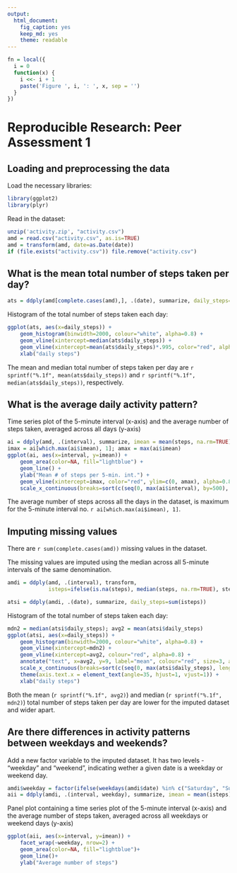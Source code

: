 ```yaml
---
output:
  html_document:
    fig_caption: yes
    keep_md: yes
    theme: readable
---
```



```r
fn = local({
  i = 0
  function(x) {
    i <<- i + 1
    paste('Figure ', i, ': ', x, sep = '')
  }
})
```

# Reproducible Research: Peer Assessment 1

## Loading and preprocessing the data
Load the necessary libraries:
```r
library(ggplot2)
library(plyr)
```

Read in the dataset:
```r
unzip('activity.zip', "activity.csv")
amd = read.csv("activity.csv", as.is=TRUE)
amd = transform(amd, date=as.Date(date))
if (file.exists("activity.csv")) file.remove("activity.csv")
```


## What is the mean total number of steps taken per day?

```r
ats = ddply(amd[complete.cases(amd),], .(date), summarize, daily_steps=sum(steps))
```

Histogram of the total number of steps taken each day:

```r
ggplot(ats, aes(x=daily_steps)) + 
    geom_histogram(binwidth=2000, colour="white", alpha=0.8) +
    geom_vline(xintercept=median(ats$daily_steps)) + 
    geom_vline(xintercept=mean(ats$daily_steps)*.995, color="red", alpha=.8) + # avoid overplotting
    xlab("daily steps")
```

The mean and median total number of steps taken per day are
`r sprintf("%.1f", mean(ats$daily_steps))` and 
`r sprintf("%.1f", median(ats$daily_steps))`, respectively.

## What is the average daily activity pattern?

Time series plot of the 5-minute interval (x-axis) and
the average number of steps taken, averaged across all days (y-axis)

```r
ai = ddply(amd, .(interval), summarize, imean = mean(steps, na.rm=TRUE))
imax = ai[which.max(ai$imean), 1]; amax = max(ai$imean)
ggplot(ai, aes(x=interval, y=imean)) + 
    geom_area(color=NA, fill="lightblue") + 
    geom_line() + 
    ylab("Mean # of steps per 5-min. int.") + 
    geom_vline(xintercept=imax, color="red", ylim=c(0, amax), alpha=0.8) +
    scale_x_continuous(breaks=sort(c(seq(0, max(ai$interval), by=500), imax)))
```

The average number of steps across all the days in the dataset, 
is maximum for the 5-minute interval no. `r ai[which.max(ai$imean), 1]`.


## Imputing missing values
There are `r sum(complete.cases(amd))` missing values in the dataset.

The missing values are imputed using the median across all 5-minute intervals
of the same denomination.

```r
amdi = ddply(amd, .(interval), transform, 
             isteps=ifelse(is.na(steps), median(steps, na.rm=TRUE), steps))

atsi = ddply(amdi, .(date), summarize, daily_steps=sum(isteps))
```

Histogram of the total number of steps taken each day:

```r
mdn2 = median(atsi$daily_steps); avg2 = mean(atsi$daily_steps)
ggplot(atsi, aes(x=daily_steps)) + 
    geom_histogram(binwidth=2000, colour="white", alpha=0.8) + 
    geom_vline(xintercept=mdn2) + 
    geom_vline(xintercept=avg2, colour="red", alpha=0.8) +
    annotate("text", x=avg2, y=9, label="mean", colour="red", size=3, angle=90, vjust=-.5, alpha=.8) + 
    scale_x_continuous(breaks=sort(c(seq(0, max(atsi$daily_steps), length.out=6), mdn2, avg2))) + 
    theme(axis.text.x = element_text(angle=35, hjust=1, vjust=1)) + 
    xlab("daily steps")
```

Both the mean (`r sprintf("%.1f", avg2)`) and median (`r sprintf("%.1f", mdn2)`) total number of steps taken per day are lower for the imputed dataset and wider apart.


## Are there differences in activity patterns between weekdays and weekends?

Add a new factor variable to the imputed dataset. It has two levels - "weekday" 
and "weekend", indicating wether a given date is a weekday or weekend day.

```r
amdi$weekday = factor(ifelse(weekdays(amdi$date) %in% c("Saturday", "Sunday"), "weekday", "weekend"))
aii = ddply(amdi, .(interval, weekday), summarize, imean = mean(isteps))
``` 

Panel plot containing a time series plot of the 5-minute interval (x-axis) and 
the average number of steps taken, averaged across all weekdays or weekend days (y-axis)

```r
ggplot(aii, aes(x=interval, y=imean)) + 
    facet_wrap(~weekday, nrow=2) + 
    geom_area(color=NA, fill="lightblue")+
    geom_line()+
    ylab("Average number of steps")
```